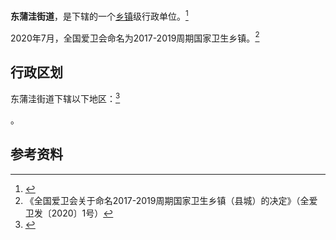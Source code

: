 {{中国乡级行政区|12/01/14/003/000
| 电话区号 = 22
}}

'''东蒲洼街道'''，是{{PRC admin/fullname|12/01/14/003/000|3}}下辖的一个[[乡镇|乡镇]]级行政单位。<ref>{{PRC admin/ref sgc|{{PRC admin/parent|12/01/14/003/000}}}}</ref>

2020年7月，全国爱卫会命名{{PAGENAMEBASE}}为2017-2019周期国家卫生乡镇。<ref>《全国爱卫会关于命名2017-2019周期国家卫生乡镇（县城）的决定》（全爱卫发〔2020〕1号）</ref>

== 行政区划 ==

东蒲洼街道下辖以下地区：<ref>{{PRC admin/ref sgc|12/01/14/003/000}}</ref>

{{PRC admin/children|12/01/14/003/000}}。

== 参考资料 ==
{{reflist}}

{{PRC admin/navcat|12/01/14/003/000}}
